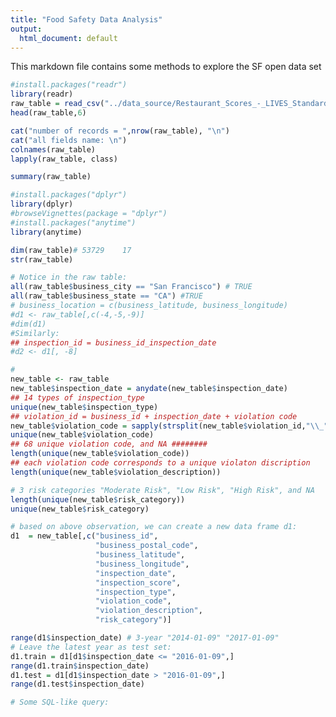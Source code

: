 ```yaml
---
title: "Food Safety Data Analysis"
output:
  html_document: default
---
```


This markdown file contains some methods to explore the SF open data set

```r
#install.packages("readr")
library(readr)
raw_table = read_csv("../data_source/Restaurant_Scores_-_LIVES_Standard.csv")
head(raw_table,6)
```

```r
cat("number of records = ",nrow(raw_table), "\n")
cat("all fields name: \n")
colnames(raw_table)
lapply(raw_table, class)
```

```r
summary(raw_table)
```


```r
#install.packages("dplyr")
library(dplyr)
#browseVignettes(package = "dplyr")
#install.packages("anytime")
library(anytime)

dim(raw_table)# 53729    17
str(raw_table)

# Notice in the raw table:
all(raw_table$business_city == "San Francisco") # TRUE
all(raw_table$business_state == "CA") #TRUE
# business_location = c(business_latitude, business_longitude)
#d1 <- raw_table[,c(-4,-5,-9)]
#dim(d1)
#Similarly:
## inspection_id = business_id_inspection_date
#d2 <- d1[, -8]

# 
new_table <- raw_table
new_table$inspection_date = anydate(new_table$inspection_date)
## 14 types of inspection_type
unique(new_table$inspection_type)
## violation_id = business_id + inspection_date + violation code
new_table$violation_code = sapply(strsplit(new_table$violation_id,"\\_"),"[",3)
unique(new_table$violation_code)
## 68 unique violation code, and NA ########
length(unique(new_table$violation_code))
## each violation code corresponds to a unique violaton discription
length(unique(new_table$violation_description))

# 3 risk categories "Moderate Risk", "Low Risk", "High Risk", and NA    
length(unique(new_table$risk_category))
unique(new_table$risk_category)
```



```r
# based on above observation, we can create a new data frame d1:
d1  = new_table[,c("business_id", 
                   "business_postal_code", 
                   "business_latitude", 
                   "business_longitude",
                   "inspection_date",
                   "inspection_score",
                   "inspection_type",
                   "violation_code", 
                   "violation_description",
                   "risk_category")]

range(d1$inspection_date) # 3-year "2014-01-09" "2017-01-09"
# Leave the latest year as test set:
d1.train = d1[d1$inspection_date <= "2016-01-09",]
range(d1.train$inspection_date)
d1.test = d1[d1$inspection_date > "2016-01-09",]
range(d1.test$inspection_date)

# Some SQL-like query:


```




























































